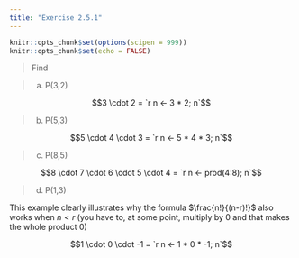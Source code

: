 ```yaml
---
title: "Exercise 2.5.1"
---
```


```r
knitr::opts_chunk$set(options(scipen = 999))
knitr::opts_chunk$set(echo = FALSE)
```

> Find

> (a) P(3,2)

$$3 \cdot 2 = `r n <- 3 * 2; n`$$

> (b) P(5,3)

$$5 \cdot 4 \cdot 3 = `r n <- 5 * 4 * 3; n`$$

> (c) P(8,5)

$$8 \cdot 7 \cdot 6 \cdot 5 \cdot 4 = `r n <- prod(4:8); n`$$

> (d) P(1,3)

This example clearly illustrates why the formula $\frac{n!}{(n-r)!}$ also works when $n < r$ (you have to, at some point, multiply by 0 and that makes the whole product 0)

$$1 \cdot 0 \cdot -1 = `r n <- 1 * 0 * -1; n`$$

